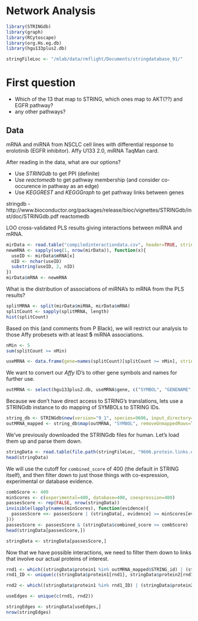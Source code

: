 # Network Analysis

```r
library(STRINGdb)
library(graph)
library(RCytoscape)
library(org.Hs.eg.db)
library(hgu133plus2.db)

stringFileLoc <- "/mlab/data/rmflight/Documents/stringdatabase_91/"
```


# First question

* Which of the 13 that map to STRING, which ones map to AKT(??) and EGFR pathway? 
* any other pathways?

## Data

mRNA and miRNA from NSCLC cell lines with differential response to erolotinib (EGFR inhibitor). Affy U133 2.0, miRNA TaqMan card.

After reading in the data, what are our options?

* Use *STRINGdb* to get PPI (definite)
* Use *reactomedb* to get pathway membership (and consider co-occurence in pathway as an edge)
* Use *KEGGREST* and *KEGGGraph* to get pathway links between genes

stringdb - http://www.bioconductor.org/packages/release/bioc/vignettes/STRINGdb/inst/doc/STRINGdb.pdf
reactomedb

LOO cross-validated PLS results giving interactions between miRNA and mRNA.

```r
mirData <- read.table("compiledinteractiondata.csv", header=TRUE, stringsAsFactors=FALSE, sep=",")
newmRNA <- sapply(seq(1, nrow(mirData)), function(x){
  useID <- mirData$mRNA[x]
  nID <- nchar(useID)
  substring(useID, 2, nID)
})
mirData$mRNA <- newmRNA
```

What is the distribution of associations of miRNA's to mRNA from the PLS results?

```r
splitMRNA <- split(mirData$miRNA, mirData$mRNA)
splitCount <- sapply(splitMRNA, length)
hist(splitCount)
```

Based on this (and comments from P Black), we will restrict our analysis to those Affy probesets with at least **5** miRNA associations.

```r
nMin <- 5
sum(splitCount >= nMin)

useMRNA <- data.frame(gene=names(splitCount)[splitCount >= nMin], stringsAsFactors=FALSE)
```

We want to convert our *Affy* ID's to other gene symbols and names for further use.

```r
outMRNA <- select(hgu133plus2.db, useMRNA$gene, c("SYMBOL", "GENENAME", "ENTREZID"), "PROBEID")
```

Because we don't have direct access to STRING's translations, lets use a STRINGdb instance to do mapping of SYMBOLs to STRING IDs.

```r
string_db <- STRINGdb$new(version="9_1", species=9606, input_directory=stringFileLoc)
outMRNA_mapped <- string_db$map(outMRNA, "SYMBOL", removeUnmappedRows=TRUE)
```

We've previously downloaded the STRINGdb files for human. Let's load them up and parse them down.

```r
stringData <- read.table(file.path(stringFileLoc, "9606.protein.links.detailed.v9.1.txt"), header=TRUE, sep=" ", stringsAsFactors=FALSE)
head(stringData)
```

We will use the cutoff for `combined_score` of 400 (the default in STRING itself), and then filter down to just those things with co-expression, experimental or database evidence.

```r
combScore <- 400
minScores <- c(experimental=400, database=400, coexpression=400)
passesScore <- rep(FALSE, nrow(stringData))
invisible(lapply(names(minScores), function(evidence){
  passesScore <<- passesScore | (stringData[, evidence] >= minScores[evidence])
}))
passesScore <- passesScore & (stringData$combined_score >= combScore)
head(stringData[passesScore,])
```

```r
stringData <- stringData[passesScore,]
```

Now that we have possible interactions, we need to filter them down to links that involve our actual proteins of interest.

```r
rnd1 <- which((stringData$protein1 %in% outMRNA_mapped$STRING_id) | (stringData$protein2 %in% outMRNA_mapped$STRING_id))
rnd1_ID <- unique(c(stringData$protein1[rnd1], stringData$protein2[rnd1]))

rnd2 <- which((stringData$protein1 %in% rnd1_ID) | (stringData$protein2 %in% rnd1_ID))

useEdges <- unique(c(rnd1, rnd2))

stringEdges <- stringData[useEdges,]
nrow(stringEdges)
```

